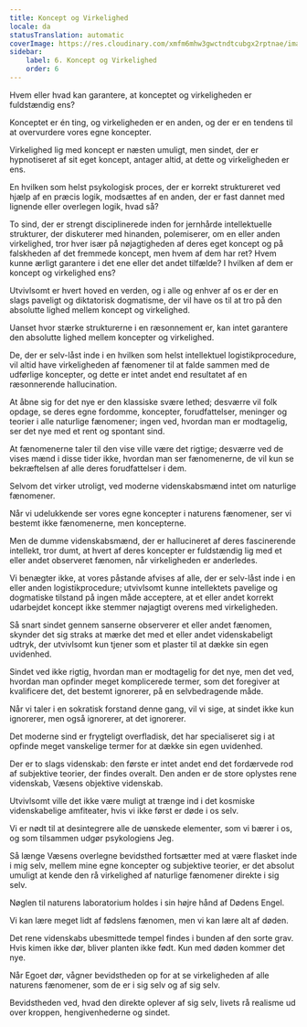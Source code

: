 ```yaml
---
title: Koncept og Virkelighed
locale: da
statusTranslation: automatic
coverImage: https://res.cloudinary.com/xmfm6mhw3gwctndtcubgx2rptnae/image/upload/v1741354419/small_cover_la_gran_rebelion_28716e29d2.webp
sidebar:
    label: 6. Koncept og Virkelighed
    order: 6
---
```

Hvem eller hvad kan garantere, at konceptet og virkeligheden er fuldstændig ens?

Konceptet er én ting, og virkeligheden er en anden, og der er en tendens til at overvurdere vores egne koncepter.

Virkelighed lig med koncept er næsten umuligt, men sindet, der er hypnotiseret af sit eget koncept, antager altid, at dette og virkeligheden er ens.

En hvilken som helst psykologisk proces, der er korrekt struktureret ved hjælp af en præcis logik, modsættes af en anden, der er fast dannet med lignende eller overlegen logik, hvad så?

To sind, der er strengt disciplinerede inden for jernhårde intellektuelle strukturer, der diskuterer med hinanden, polemiserer, om en eller anden virkelighed, tror hver især på nøjagtigheden af deres eget koncept og på falskheden af det fremmede koncept, men hvem af dem har ret? Hvem kunne ærligt garantere i det ene eller det andet tilfælde? I hvilken af dem er koncept og virkelighed ens?

Utvivlsomt er hvert hoved en verden, og i alle og enhver af os er der en slags paveligt og diktatorisk dogmatisme, der vil have os til at tro på den absolutte lighed mellem koncept og virkelighed.

Uanset hvor stærke strukturerne i en ræsonnement er, kan intet garantere den absolutte lighed mellem koncepter og virkelighed.

De, der er selv-låst inde i en hvilken som helst intellektuel logistikprocedure, vil altid have virkeligheden af fænomener til at falde sammen med de udførlige koncepter, og dette er intet andet end resultatet af en ræsonnerende hallucination.

At åbne sig for det nye er den klassiske svære lethed; desværre vil folk opdage, se deres egne fordomme, koncepter, forudfattelser, meninger og teorier i alle naturlige fænomener; ingen ved, hvordan man er modtagelig, ser det nye med et rent og spontant sind.

At fænomenerne taler til den vise ville være det rigtige; desværre ved de vises mænd i disse tider ikke, hvordan man ser fænomenerne, de vil kun se bekræftelsen af alle deres forudfattelser i dem.

Selvom det virker utroligt, ved moderne videnskabsmænd intet om naturlige fænomener.

Når vi udelukkende ser vores egne koncepter i naturens fænomener, ser vi bestemt ikke fænomenerne, men koncepterne.

Men de dumme videnskabsmænd, der er hallucineret af deres fascinerende intellekt, tror dumt, at hvert af deres koncepter er fuldstændig lig med et eller andet observeret fænomen, når virkeligheden er anderledes.

Vi benægter ikke, at vores påstande afvises af alle, der er selv-låst inde i en eller anden logistikprocedure; utvivlsomt kunne intellektets pavelige og dogmatiske tilstand på ingen måde acceptere, at et eller andet korrekt udarbejdet koncept ikke stemmer nøjagtigt overens med virkeligheden.

Så snart sindet gennem sanserne observerer et eller andet fænomen, skynder det sig straks at mærke det med et eller andet videnskabeligt udtryk, der utvivlsomt kun tjener som et plaster til at dække sin egen uvidenhed.

Sindet ved ikke rigtig, hvordan man er modtagelig for det nye, men det ved, hvordan man opfinder meget komplicerede termer, som det foregiver at kvalificere det, det bestemt ignorerer, på en selvbedragende måde.

Når vi taler i en sokratisk forstand denne gang, vil vi sige, at sindet ikke kun ignorerer, men også ignorerer, at det ignorerer.

Det moderne sind er frygteligt overfladisk, det har specialiseret sig i at opfinde meget vanskelige termer for at dække sin egen uvidenhed.

Der er to slags videnskab: den første er intet andet end det fordærvede rod af subjektive teorier, der findes overalt. Den anden er de store oplystes rene videnskab, Væsens objektive videnskab.

Utvivlsomt ville det ikke være muligt at trænge ind i det kosmiske videnskabelige amfiteater, hvis vi ikke først er døde i os selv.

Vi er nødt til at desintegrere alle de uønskede elementer, som vi bærer i os, og som tilsammen udgør psykologiens Jeg.

Så længe Væsens overlegne bevidsthed fortsætter med at være flasket inde i mig selv, mellem mine egne koncepter og subjektive teorier, er det absolut umuligt at kende den rå virkelighed af naturlige fænomener direkte i sig selv.

Nøglen til naturens laboratorium holdes i sin højre hånd af Dødens Engel.

Vi kan lære meget lidt af fødslens fænomen, men vi kan lære alt af døden.

Det rene videnskabs ubesmittede tempel findes i bunden af den sorte grav. Hvis kimen ikke dør, bliver planten ikke født. Kun med døden kommer det nye.

Når Egoet dør, vågner bevidstheden op for at se virkeligheden af alle naturens fænomener, som de er i sig selv og af sig selv.

Bevidstheden ved, hvad den direkte oplever af sig selv, livets rå realisme ud over kroppen, hengivenhederne og sindet.

